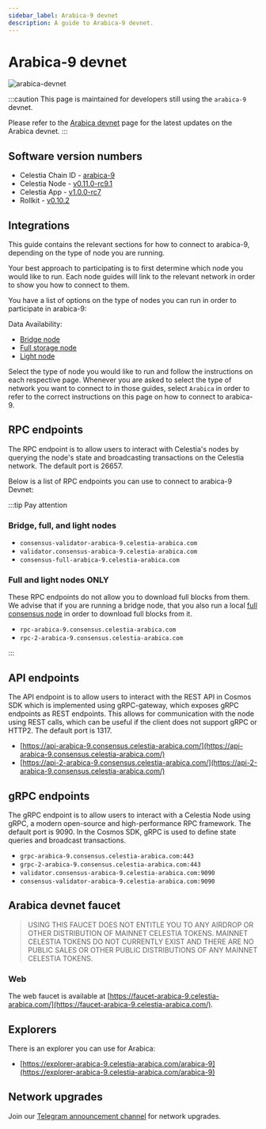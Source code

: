 ```yaml
---
sidebar_label: Arabica-9 devnet
description: A guide to Arabica-9 devnet.
---
```


# Arabica-9 devnet

![arabica-devnet](../../docs/img/arabica-devnet.png)

:::caution
This page is maintained for developers still using the `arabica-9` devnet.

Please refer to the [Arabica devnet](../nodes/arabica-devnet) page for the latest
updates on the Arabica devnet.
:::

## Software version numbers

* Celestia Chain ID - [arabica-9](https://github.com/celestiaorg/networks/tree/master/arabica-9)
* Celestia Node - [v0.11.0-rc9.1](https://github.com/celestiaorg/celestia-node/releases/tag/v0.11.0-rc9.1)
* Celestia App - [v1.0.0-rc7](https://github.com/celestiaorg/celestia-app/releases/tag/v1.0.0-rc7)
* Rollkit - [v0.10.2](https://github.com/rollkit/rollkit/releases/tag/v0.10.2)

## Integrations

This guide contains the relevant sections for how to connect to arabica-9,
depending on the type of node you are running.

Your best approach to participating is to first determine which node
you would like to run. Each node guides will link to the relevant network
in order to show you how to connect to them.

You have a list of options on the type of nodes you can run in order to
participate in arabica-9:

Data Availability:

* [Bridge node](../nodes/bridge-node)
* [Full storage node](../nodes/full-storage-node)
* [Light node](../nodes/light-node)

Select the type of node you would like to run and follow the instructions
on each respective page. Whenever you are asked to select the type of network
you want to connect to in those guides, select `Arabica` in order to refer
to the correct instructions on this page on how to connect to arabica-9.

## RPC endpoints

The RPC endpoint is to allow users to interact with Celestia's nodes by
querying the node's state and broadcasting transactions on the
Celestia network. The default port is 26657.

Below is a list of RPC endpoints you can use to connect to arabica-9 Devnet:

:::tip Pay attention

### Bridge, full, and light nodes

* `consensus-validator-arabica-9.celestia-arabica.com`
* `validator.consensus-arabica-9.celestia-arabica.com`
* `consensus-full-arabica-9.celestia-arabica.com`

### Full and light nodes ONLY

These RPC endpoints do not allow you to download full blocks from
them. We advise that if you are running a bridge node, that you also
run a local [full consensus node](../nodes/full-consensus-node) in order to download full blocks from
it. 

* `rpc-arabica-9.consensus.celestia-arabica.com`
* `rpc-2-arabica-9.consensus.celestia-arabica.com`

:::

## API endpoints

The API endpoint is to allow users to interact with the REST API in Cosmos
SDK which is implemented using gRPC-gateway, which exposes gRPC endpoints
as REST endpoints. This allows for communication with the node using REST
calls, which can be useful if the client does not support gRPC or HTTP2.
The default port is 1317.

* [https://api-arabica-9.consensus.celestia-arabica.com/](https://api-arabica-9.consensus.celestia-arabica.com/)
* [https://api-2-arabica-9.consensus.celestia-arabica.com/](https://api-2-arabica-9.consensus.celestia-arabica.com/)

## gRPC endpoints

The gRPC endpoint is to allow users to interact with a Celestia Node using
gRPC, a modern open-source and high-performance RPC framework. The default
port is 9090. In the Cosmos SDK, gRPC is used to define state queries and
broadcast transactions.

* `grpc-arabica-9.consensus.celestia-arabica.com:443`
* `grpc-2-arabica-9.consensus.celestia-arabica.com:443`
* `validator.consensus-arabica-9.celestia-arabica.com:9090`
* `consensus-validator-arabica-9.celestia-arabica.com:9090`

## Arabica devnet faucet

> USING THIS FAUCET DOES NOT ENTITLE YOU TO ANY AIRDROP OR OTHER
  DISTRIBUTION OF MAINNET CELESTIA TOKENS. MAINNET CELESTIA TOKENS
  DO NOT CURRENTLY EXIST AND THERE ARE NO PUBLIC SALES OR OTHER PUBLIC
  DISTRIBUTIONS OF ANY MAINNET CELESTIA TOKENS.

### Web

The web faucet is available at [https://faucet-arabica-9.celestia-arabica.com/](https://faucet-arabica-9.celestia-arabica.com/).

## Explorers

There is an explorer you can use for Arabica:

* [https://explorer-arabica-9.celestia-arabica.com/arabica-9](https://explorer-arabica-9.celestia-arabica.com/arabica-9)

## Network upgrades

Join our [Telegram announcement channel](https://t.me/+smSFIA7XXLU4MjJh)
for network upgrades.
